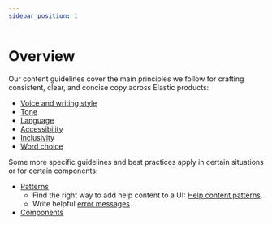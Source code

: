 ```yaml
---
sidebar_position: 1
---
```


# Overview

Our content guidelines cover the main principles we follow for crafting consistent, clear, and concise copy across Elastic products:

- [Voice and writing style](./style.mdx)
- [Tone](./adapt-tone.mdx)
- [Language](./language.mdx)
- [Accessibility](./accessibility.mdx)
- [Inclusivity](./inclusivity.mdx)
- [Word choice](./word-choice.mdx)

Some more specific guidelines and best practices apply in certain situations or for certain components:

- [Patterns](../patterns/index.mdx)
  - Find the right way to add help content to a UI: [Help content patterns](../patterns/help-content.mdx).
  - Write helpful [error messages](../patterns/error-messages.mdx).
- [Components](../components/index.mdx)

